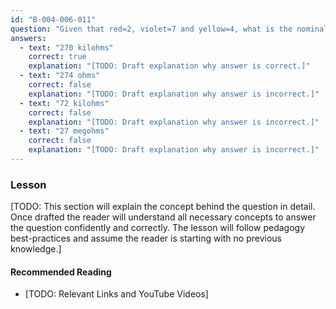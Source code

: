 ```yaml
---
id: "B-004-006-011"
question: "Given that red=2, violet=7 and yellow=4, what is the nominal value of a resistor whose colour code reads \"red,\" \"violet\" and \"yellow\"?"
answers:
  - text: "270 kilohms"
    correct: true
    explanation: "[TODO: Draft explanation why answer is correct.]"
  - text: "274 ohms"
    correct: false
    explanation: "[TODO: Draft explanation why answer is incorrect.]"
  - text: "72 kilohms"
    correct: false
    explanation: "[TODO: Draft explanation why answer is incorrect.]"
  - text: "27 megohms"
    correct: false
    explanation: "[TODO: Draft explanation why answer is incorrect.]"
---
```


### Lesson

[TODO: This section will explain the concept behind the question in detail. Once drafted the reader will understand all necessary concepts to answer the question confidently and correctly. The lesson will follow pedagogy best-practices and assume the reader is starting with no previous knowledge.]

#### Recommended Reading

- [TODO: Relevant Links and YouTube Videos]
